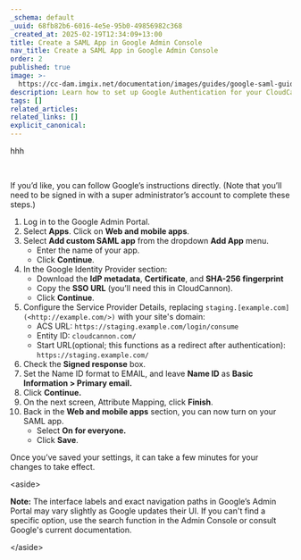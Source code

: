 ```yaml
---
_schema: default
_uuid: 68fb82b6-6016-4e5e-95b0-49856982c368
_created_at: 2025-02-19T12:34:09+13:00
title: Create a SAML App in Google Admin Console
nav_title: Create a SAML App in Google Admin Console
order: 2
published: true
image: >-
  https://cc-dam.imgix.net/documentation/images/guides/google-saml-guide/CloudCannon-Documentation-Google-SAML-Guide.png
description: Learn how to set up Google Authentication for your CloudCannon site.
tags: []
related_articles:
related_links: []
explicit_canonical:
---
```

hhh

&nbsp;

If you’d like, you can follow Google’s instructions directly. (Note that you’ll need to be signed in with a super administrator’s account to complete these steps.)

1. Log in to the Google Admin Portal.
2. Select **Apps**. Click on **Web and mobile apps**.
3. Select **Add custom SAML app** from the dropdown **Add App** menu.
   * Enter the name of your app.
   * Click **Continue**.
4. In the Google Identity Provider section:
   * Download the **IdP metadata**, **Certificate**, and **SHA-256 fingerprint**
   * Copy the **SSO URL** (you’ll need this in CloudCannon).
   * Click **Continue**.
5. Configure the Service Provider Details, replacing `staging.[example.com](<http://example.com/>)` with your site's domain:
   * ACS URL: `https://staging.example.com/login/consume`
   * Entity ID: `cloudcannon.com/`
   * Start URL(optional; this functions as a redirect after authentication): `https://staging.example.com/`
6. Check the **Signed response** box.
7. Set the Name ID format to EMAIL, and leave **Name ID** as **Basic Information &gt; Primary email.**
8. Click **Continue.**
9. On the next screen, Attribute Mapping, click **Finish**.
10. Back in the **Web and mobile apps** section, you can now turn on your SAML app.
    * Select **On for everyone.**
    * Click **Save**.

Once you’ve saved your settings, it can take a few minutes for your changes to take effect.

&lt;aside&gt;

**Note:** The interface labels and exact navigation paths in Google’s Admin Portal may vary slightly as Google updates their UI. If you can't find a specific option, use the search function in the Admin Console or consult Google's current documentation.

&lt;/aside&gt;